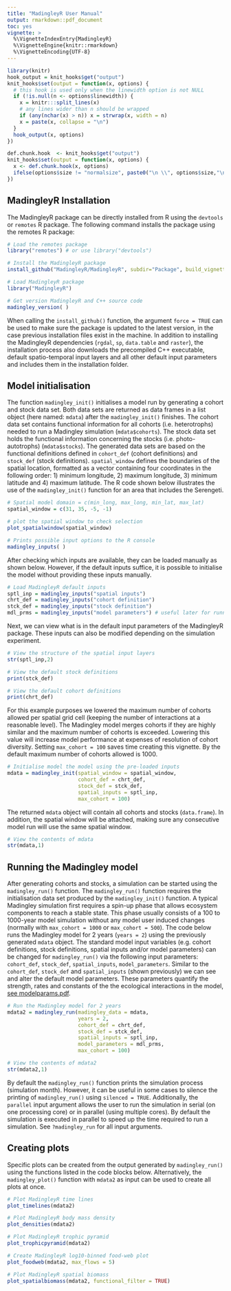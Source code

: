 ```yaml
---
title: "MadingleyR User Manual"
output: rmarkdown::pdf_document
toc: yes
vignette: >
  %\VignetteIndexEntry{MadingleyR}
  %\VignetteEngine{knitr::rmarkdown}
  %\VignetteEncoding{UTF-8}
---
```



```r
library(knitr)
hook_output = knit_hooks$get("output")
knit_hooks$set(output = function(x, options) {
  # this hook is used only when the linewidth option is not NULL
  if (!is.null(n <- options$linewidth)) {
    x = knitr:::split_lines(x)
    # any lines wider than n should be wrapped
    if (any(nchar(x) > n)) x = strwrap(x, width = n)
    x = paste(x, collapse = "\n")
  }
  hook_output(x, options)
})

def.chunk.hook  <- knit_hooks$get("output")
knit_hooks$set(output = function(x, options) {
  x <- def.chunk.hook(x, options)
  ifelse(options$size != "normalsize", paste0("\n \\", options$size,"\n\n", x, "\n\n \\normalsize"), x)
})
```

## MadingleyR Installation

The MadingleyR package can be directly installed from R using the ```devtools``` or ```remotes``` R package. The following command installs the package using the remotes R package:

```r
# Load the remotes package
library("remotes") # or use library("devtools")

# Install the MadingleyR package
install_github("MadingleyR/MadingleyR", subdir="Package", build_vignettes = TRUE)
```

```r
# Load MadingleyR package 
library("MadingleyR")

# Get version MadingleyR and C++ source code
madingley_version( )
```

When calling the ```install_github()``` function, the argument ```force = TRUE``` can be used to make sure the package is updated to the latest version, in the case previous installation files exist in the machine. In addition to installing the MadingleyR dependencies (```rgdal```, ```sp```, ```data.table``` and ```raster```), the installation process also downloads the precompiled C++ executable, default spatio-temporal input layers and all other default input parameters and includes them in the installation folder.

\pagebreak

## Model initialisation

The function ```madingley_init()``` initialises a model run by generating a cohort and stock data set. Both data sets are returned as data frames in a list object (here named: ```mdata```) after the ```madingley_init()``` finishes. The cohort data set contains functional information for all cohorts (i.e. heterotrophs) needed to run a Madingley simulation (```mdata$cohorts```). The stock data set holds the functional information concerning the stocks (i.e. photo-autotrophs) (```mdata$stocks```). The generated data sets are based on the functional definitions defined in ```cohort_def``` (cohort definitions) and ```stock_def``` (stock definitions). ```spatial_window``` defines the boundaries of the spatial location, formatted as a vector containing four coordinates in the following order: 1) minimum longitude, 2) maximum longitude, 3) minimum latitude and 4) maximum latitude. The R code shown below illustrates the use of the ```madingley_init()``` function for an area that includes the Serengeti. 

```r
# Spatial model domain = c(min_long, max_long, min_lat, max_lat)
spatial_window = c(31, 35, -5, -1)

# plot the spatial window to check selection
plot_spatialwindow(spatial_window)
```
\pagebreak

```r
# Prints possible input options to the R console
madingley_inputs( ) 
```

After checking which inputs are available, they can be loaded manually as shown below. However, if the default inputs suffice, it is possible to initialise the model without providing these inputs manually.

```r
# Load MadingleyR default inputs
sptl_inp = madingley_inputs("spatial inputs")
chrt_def = madingley_inputs("cohort definition")
stck_def = madingley_inputs("stock definition")
mdl_prms = madingley_inputs("model parameters") # useful later for running the model
```

Next, we can view what is in the default input parameters of the MadingleyR package. These inputs can also be modified depending on the simulation experiment.

```r
# View the structure of the spatial input layers
str(sptl_inp,2)

# View the default stock definitions
print(stck_def)
```

\pagebreak

```r
# View the default cohort definitions
print(chrt_def)
```

\pagebreak

For this example purposes we lowered the maximum number of cohorts allowed per spatial grid cell (keeping the number of interactions at a reasonable level). The Madingley model merges cohorts if they are highly similar and the maximum number of cohorts is exceeded. Lowering this value will increase model performance at expenses of resolution of cohort diversity. Setting ```max_cohort = 100``` saves time creating this vignette. By the default maximum number of cohorts allowed is 1000.

```r
# Initialise model the model using the pre-loaded inputs
mdata = madingley_init(spatial_window = spatial_window,
                       cohort_def = chrt_def,
                       stock_def = stck_def,
                       spatial_inputs = sptl_inp,
                       max_cohort = 100)
```

The returned ```mdata``` object will contain all cohorts and stocks (```data.frame```). In addition, the spatial window will be attached, making sure any consecutive model run will use the same spatial window.

```r
# View the contents of mdata
str(mdata,1)
```

\pagebreak

## Running the Madingley model

After generating cohorts and stocks, a simulation can be started using the ```madingley_run()``` function. The ```madingley_run()``` function requires the initialisation data set produced by the ```madingley_init()``` function. A typical Madingley simulation first requires a spin-up phase that allows ecosystem components to reach a stable state. This phase usually consists of a 100 to 1000-year model simulation without any model user induced changes (normally with ```max_cohort = 1000``` or ```max_cohort = 500```). The code below runs the Madingley model for 2 years (```years = 2```) using the previously generated ```mdata``` object. The standard model input variables (e.g. cohort definitions, stock definitions, spatial inputs and/or model parameters) can be changed for ```madingley_run()``` via the following input parameters: ```cohort_def```, ```stock_def```, ```spatial_inputs```, ```model_parameters```. Similar to the ```cohort_def```, ```stock_def``` and ```spatial_inputs``` (shown previously) we can see and alter the default model parameters. These parameters quantify the strength, rates and constants of the the ecological interactions in the model, [see modelparams.pdf](https://madingleyr.github.io/MadingleyR/Manual/modelparams.pdf).

```r
# Run the Madingley model for 2 years
mdata2 = madingley_run(madingley_data = mdata, 
                       years = 2, 
                       cohort_def = chrt_def, 
                       stock_def = stck_def, 
                       spatial_inputs = sptl_inp, 
                       model_parameters = mdl_prms,
                       max_cohort = 100)

# View the contents of mdata2
str(mdata2,1)
```


By default the ```madingley_run()``` function prints the simulation process (simulation month). However, it can be useful in some cases to silence the printing of ```madingley_run()``` using ```silenced = TRUE```. Additionally, the ```parallel``` input argument allows the user to run the simulation in serial (on one processing core) or in parallel (using multiple cores). By default the simulation is executed in parallel to speed up the time required to run a simulation. See ```?madingley_run``` for all input arguments.


\pagebreak

## Creating plots

Specific plots can be created from the output generated by ```madingley_run()``` using the functions listed in the code blocks below. Alternatively, the ```madingley_plot()``` function with ```mdata2``` as input can be used to create all plots at once.

```r
# Plot MadingleyR time lines
plot_timelines(mdata2)
```
\pagebreak

```r
# Plot MadingleyR body mass density
plot_densities(mdata2)
```
\pagebreak

```r
# Plot MadingleyR trophic pyramid
plot_trophicpyramid(mdata2)
```

\pagebreak

```r
# Create MadingleyR log10-binned food-web plot
plot_foodweb(mdata2, max_flows = 5)
```

\pagebreak

```r
# Plot MadingleyR spatial biomass
plot_spatialbiomass(mdata2, functional_filter = TRUE)
```




